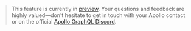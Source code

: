 > This feature is currently in [preview](/resources/product-launch-stages#preview). Your questions and feedback are highly valued—don't hesitate to get in touch with your Apollo contact or on the official [Apollo GraphQL Discord](https://discord.gg/graphos).